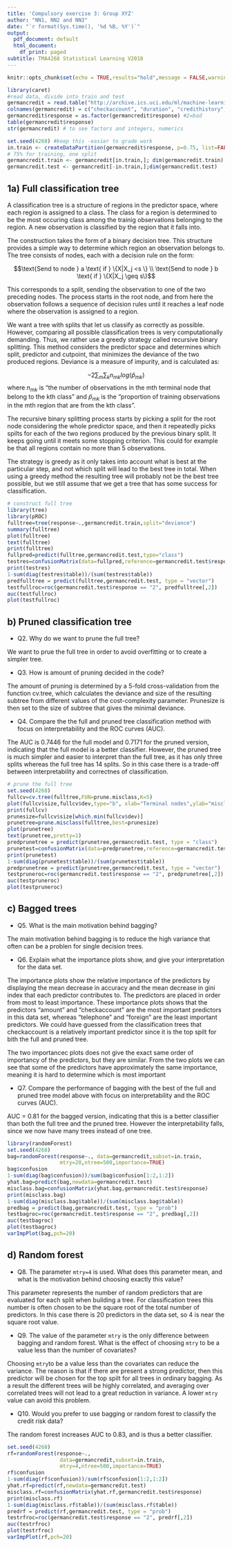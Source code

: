 ```yaml
---
title: 'Compulsory exercise 3: Group XYZ'
author: "NN1, NN2 and NN3"
date: "`r format(Sys.time(), '%d %B, %Y')`"
output:
  pdf_document: default
  html_document:
    df_print: paged
subtitle: TMA4268 Statistical Learning V2018
---
```

  
```r
knitr::opts_chunk$set(echo = TRUE,results="hold",message = FALSE,warning=FALSE)
```

```r
library(caret) 
#read data, divide into train and test
germancredit = read.table("http://archive.ics.uci.edu/ml/machine-learning-databases/statlog/german/german.data")
colnames(germancredit) = c("checkaccount", "duration", "credithistory", "purpose", "amount", "saving", "presentjob", "installmentrate", "sexstatus", "otherdebtor", "resident", "property", "age", "otherinstall", "housing", "ncredits", "job", "npeople", "telephone", "foreign", "response")
germancredit$response = as.factor(germancredit$response) #2=bad
table(germancredit$response)
str(germancredit) # to see factors and integers, numerics

set.seed(4268) #keep this -easier to grade work
in.train <- createDataPartition(germancredit$response, p=0.75, list=FALSE)
# 75% for training, one split
germancredit.train <- germancredit[in.train,]; dim(germancredit.train)
germancredit.test <- germancredit[-in.train,];dim(germancredit.test)
```

## 1a) Full classification tree

A classification tree is a structure of regions in the predictor space, where each region is assigned to a class. The class for a region is determined to be the most occuring class among the trainig observations belonging to the region. A new observation is classified by the region that it falls into.

The construction takes the form of a binary decision tree. This structure provides a simple way to determine which region an observation belongs to. The tree consists of nodes, each with a decision rule on the form:

$$\text{Send to node } a \text{ if }  \{X|X_j <s \} \\ \text{Send to node } b \text{ if } \{X|X_j \geq s\}$$

This corresponds to a split, sending the observation to one of the two preceding nodes. The process starts in the root node, and from here the observation follows a sequence of decision rules until it reaches a leaf node where the observation is assigned to a region.

We want a tree with splits that let us classify as correctly as possible. However, comparing all possible classification trees is very computationally demanding. Thus, we rather use a greedy strategy called recursive binary splitting. This method considers the predictor space and determines which split, predictor and cutpoint, that minimizes the deviance of the two produced regions. Deviance is a measure of impurity, and is calculated as:

$$-2 \sum_m \sum_k n_{mk}log(\hat{p}_{mk}) $$
where $n_{mk}$ is "the number of observations in the mth terminal node that belong to the kth class" and $\hat{p}_{mk}$ is the "proportion of training observations in the mth region that are from the kth class". 

The recursive binary splitting process starts by picking a split for the root node considering the whole predictor space, and then it repeatedly picks spilts for each of the two regions produced by the previous binary split. It keeps going until it meets some stopping criterion. This could for example be that all regions contain no more than 5 observations. 

The strategy is greedy as it only takes into account what is best at the particular step, and not which split will lead to the best tree in total. When using a greedy method the resulting tree will probably not be the best tree possible, but we still assume that we get a tree that has some success for classification. 


```r
# construct full tree
library(tree)
library(pROC)
fulltree=tree(response~.,germancredit.train,split="deviance")
summary(fulltree)
plot(fulltree)
text(fulltree)
print(fulltree)
fullpred=predict(fulltree,germancredit.test,type="class")
testres=confusionMatrix(data=fullpred,reference=germancredit.test$response)
print(testres)
1-sum(diag(testres$table))/(sum(testres$table))
predfulltree = predict(fulltree,germancredit.test, type = "vector")
testfullroc=roc(germancredit.test$response == "2", predfulltree[,2])
auc(testfullroc)
plot(testfullroc)
```


## b) Pruned classification tree 

* Q2. Why do we want to prune the full tree? 

We want to prue the full tree in order to avoid overfitting or to create a simpler tree.

* Q3. How is amount of pruning decided in the code? 

The amount of pruning is determined by a 5-fold cross-validation from the function cv.tree, which calculates the deviance and size of the resulting subtree from different values of the cost-complexity parameter. Prunesize is then set to the size of subtree that gives the minimal deviance. 

* Q4. Compare the the full and pruned tree classification method with focus on interpretability and the ROC curves (AUC).

The AUC is 0.7446 for the full model and 0.7171 for the pruned version, indicating that the full model is a better classifier. However, the pruned tree is much simpler and easier to interpret than the full tree, as it has only three splits whereas the full tree has 14 splits. So in this case there is a trade-off between interpretability and correctnes of classification. 

```r
# prune the full tree
set.seed(4268)
fullcv=cv.tree(fulltree,FUN=prune.misclass,K=5)
plot(fullcv$size,fullcv$dev,type="b", xlab="Terminal nodes",ylab="misclassifications")
print(fullcv)
prunesize=fullcv$size[which.min(fullcv$dev)]
prunetree=prune.misclass(fulltree,best=prunesize) 
plot(prunetree)
text(prunetree,pretty=1)
predprunetree = predict(prunetree,germancredit.test, type = "class")
prunetest=confusionMatrix(data=predprunetree,reference=germancredit.test$response)
print(prunetest)
1-sum(diag(prunetest$table))/(sum(prunetest$table))
predprunetree = predict(prunetree,germancredit.test, type = "vector")
testpruneroc=roc(germancredit.test$response == "2", predprunetree[,2])
auc(testpruneroc)
plot(testpruneroc)
```

## c) Bagged trees 

* Q5. What is the main motivation behind bagging?

The main motivation behind bagging is to reduce the high variance that often can be a problen for single decision trees. 

* Q6. Explain what the importance plots show, and give your interpretation for the data set.

The importance plots show the relative importance of the predictors by displaying the mean decrease in accuracy and the mean decrease in gini index that each predictor contributes to. The predictors are placed in order from most to least importance. These importance plots shows that the predictors "amount" and "checkaccount" are the most important predictors in this data set, whereas "telephone" and "foreign" are the least important predictors. We could have guessed from the classification trees that checkaccount is a relatively important predictor since it is the top spilt for bith the full and pruned tree.

The two importancec plots does not give the exact same order of importancy of the predictors, but they are similar. From the two plots we can see that some of the predictors have approximately the same importance, meaning it is hard to determine which is most important 

* Q7. Compare the performance of bagging with the best of the full and pruned tree model above with focus on interpretability and the ROC curves (AUC).

AUC = 0.81 for the bagged version, indicating that this is a better classifier than both the full tree and the pruned tree. However the interpretability falls, since we now have many trees instead of one tree.

```r
library(randomForest)
set.seed(4268)
bag=randomForest(response~., data=germancredit,subset=in.train,
                 mtry=20,ntree=500,importance=TRUE)
bag$confusion
1-sum(diag(bag$confusion))/sum(bag$confusion[1:2,1:2])
yhat.bag=predict(bag,newdata=germancredit.test)
misclass.bag=confusionMatrix(yhat.bag,germancredit.test$response)
print(misclass.bag)
1-sum(diag(misclass.bag$table))/(sum(misclass.bag$table))
predbag = predict(bag,germancredit.test, type = "prob")
testbagroc=roc(germancredit.test$response == "2", predbag[,2])
auc(testbagroc)
plot(testbagroc)
varImpPlot(bag,pch=20)
```

## d) Random forest 

* Q8. The parameter `mtry=4` is used. What does this parameter mean, and what is the motivation behind choosing exactly this value?

This parameter represents the number of random predictors that are evaluated for each split when building a tree. For classification trees this number is often chosen to be the square root of the total number of predictors. In this case there is 20 predictors in the data set, so 4 is near the square root value. 

* Q9. The value of the parameter `mtry` is the only difference between bagging and random forest. What is the effect of choosing `mtry` to be a value less than the number of covariates?

Choosing `mtry`to be a value less than the covariates can reduce the variance. The reason is that if there are present a strong predictor, then this predictor will be chosen for the top spilt for all trees in ordinary bagging. As a result the different trees will be highly correlated, and averaging over correlated trees will not lead to a great reduction in variance. A lower `mtry` value can avoid this problem. 


* Q10. Would you prefer to use bagging or random forest to classify the credit risk data?

The random forest increases AUC to 0.83, and is thus a better classifier. 

```r
set.seed(4268)
rf=randomForest(response~.,
                 data=germancredit,subset=in.train,
                 mtry=4,ntree=500,importance=TRUE)
rf$confusion
1-sum(diag(rf$confusion))/sum(rf$confusion[1:2,1:2])
yhat.rf=predict(rf,newdata=germancredit.test)
misclass.rf=confusionMatrix(yhat.rf,germancredit.test$response)
print(misclass.rf)
1-sum(diag(misclass.rf$table))/(sum(misclass.rf$table))
predrf = predict(rf,germancredit.test, type = "prob")
testrfroc=roc(germancredit.test$response == "2", predrf[,2])
auc(testrfroc)
plot(testrfroc)
varImpPlot(rf,pch=20)
```

